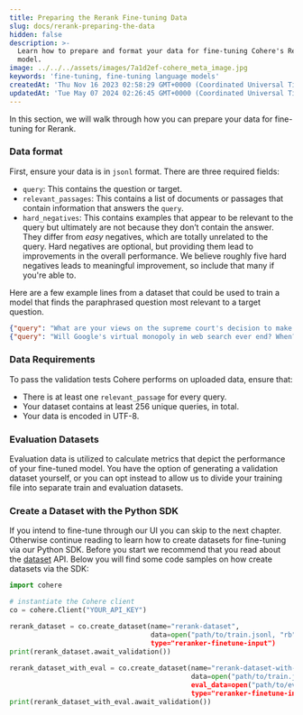 ```yaml
---
title: Preparing the Rerank Fine-tuning Data
slug: docs/rerank-preparing-the-data
hidden: false
description: >-
  Learn how to prepare and format your data for fine-tuning Cohere's Rerank
  model.
image: ../../../assets/images/7a1d2ef-cohere_meta_image.jpg
keywords: 'fine-tuning, fine-tuning language models'
createdAt: 'Thu Nov 16 2023 02:58:29 GMT+0000 (Coordinated Universal Time)'
updatedAt: 'Tue May 07 2024 02:26:45 GMT+0000 (Coordinated Universal Time)'
---
```

In this section, we will walk through how you can prepare your data for fine-tuning for Rerank.

### Data format

First, ensure your data is in `jsonl` format. There are three required fields: 

- `query`: This contains the question or target.
- `relevant_passages`: This contains a list of documents or passages that contain information that answers the `query`.
- `hard_negatives`: This contains examples that appear to be relevant to the query but ultimately are not because they don’t contain the answer. They differ from _easy_ negatives, which are totally unrelated to the query. Hard negatives are optional, but providing them lead to improvements in the overall performance. We believe roughly five hard negatives leads to meaningful improvement, so include that many if you're able to.

Here are a few example lines from a dataset that could be used to train a model that finds the paraphrased question most relevant to a target question.

```json JSON
{"query": "What are your views on the supreme court's decision to make playing national anthem mandatory in cinema halls?", "relevant_passages": ["What are your views on Supreme Court decision of must National Anthem before movies?"], "hard_negatives": ["Is the decision of SC justified by not allowing national anthem inside courts but making it compulsory at cinema halls?", "Why has the supreme court of India ordered that cinemas play the national anthem before the screening of all movies? Is it justified?", "Is it a good decision by SC to play National Anthem in the theater before screening movie?", "Why is the national anthem being played in theaters?", "What does Balaji Vishwanathan think about the compulsory national anthem rule?"]}
{"query": "Will Google's virtual monopoly in web search ever end? When?", "relevant_passages": ["Is Google's search monopoly capable of being disrupted?"], "hard_negatives": ["Who is capable of ending Google's monopoly in search?", "What is the future of Google?", "When will the Facebook era end?", "When will Facebook stop being the most popular?", "What happened to Google Search?"]}
```

### Data Requirements

To pass the validation tests Cohere performs on uploaded data, ensure that: 

- There is at least one `relevant_passage` for every query.
- Your dataset contains at least 256 unique queries, in total.
- Your data is encoded in UTF-8.

### Evaluation Datasets

Evaluation data is utilized to calculate metrics that depict the performance of your fine-tuned model. You have the option of generating a validation dataset yourself, or you can opt instead to allow us to divide your training file into separate train and evaluation datasets.

### Create a Dataset with the Python SDK

If you intend to fine-tune through our UI you can skip to the next chapter. Otherwise continue reading to learn how to create datasets for fine-tuning via our Python SDK. Before you start we recommend that you read about the [dataset](/docs/datasets) API. Below you will find some code samples on how create datasets via the SDK:

```python PYTHON
import cohere

# instantiate the Cohere client
co = cohere.Client("YOUR_API_KEY")  

rerank_dataset = co.create_dataset(name="rerank-dataset",
                                   data=open("path/to/train.jsonl, "rb"),
                                   type="reranker-finetune-input")
print(rerank_dataset.await_validation())
                                   
rerank_dataset_with_eval = co.create_dataset(name="rerank-dataset-with-eval",
                                             data=open("path/to/train.jsonl, "rb"),
                                             eval_data=open("path/to/eval.jsonl, "rb"),
                                             type="reranker-finetune-input")
print(rerank_dataset_with_eval.await_validation())
```
